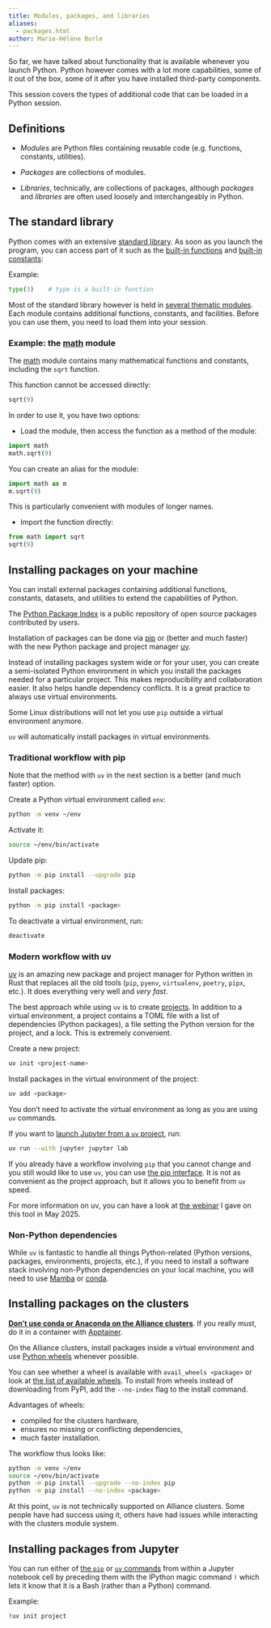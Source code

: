 ```yaml
---
title: Modules, packages, and libraries
aliases:
  - packages.html
author: Marie-Hélène Burle
---
```


:::{.def}

So far, we have talked about functionality that is available whenever you launch Python. Python however comes with a lot more capabilities, some of it out of the box, some of it after you have installed third-party components.

This session covers the types of additional code that can be loaded in a Python session.

:::

## Definitions

- *Modules* are Python files containing reusable code (e.g. functions, constants, utilities).

- *Packages* are collections of modules.

- *Libraries*, technically, are collections of packages, although *packages* and *libraries* are often used loosely and interchangeably in Python.

## The standard library

Python comes with an extensive [standard library](https://docs.python.org/3/library/index.html#library-index). As soon as you launch the program, you can access part of it such as the [built-in functions](https://docs.python.org/3/library/functions.html) and [built-in constants](https://docs.python.org/3/library/constants.html):

:::{.example}

Example:

:::

```python
type(3)    # type is a built-in function
```

Most of the standard library however is held in [several thematic modules](https://docs.python.org/3/py-modindex.html). Each module contains additional functions, constants, and facilities. Before you can use them, you need to load them into your session.

### Example: the [math](https://docs.python.org/3/library/math.html) module

The [math](https://docs.python.org/3/library/math.html) module contains many mathematical functions and constants, including the `sqrt` function.

This function cannot be accessed directly:

```python
sqrt(9)
```

In order to use it, you have two options:

- Load the module, then access the function as a method of the module:

```python
import math
math.sqrt(9)
```

:::{.notenoit}

You can create an alias for the module:

```python
import math as m
m.sqrt(9)
```

This is particularly convenient with modules of longer names.

:::

- Import the function directly:

```python
from math import sqrt
sqrt(9)
```

## Installing packages on your machine

You can install external packages containing additional functions, constants, datasets, and utilities to extend the capabilities of Python.

The [Python Package Index](https://pypi.org/) is a public repository of open source packages contributed by users.

Installation of packages can be done via [pip](https://pip.pypa.io/en/stable/) or (better and much faster) with the new Python package and project manager [uv](https://docs.astral.sh/uv/).

Instead of installing packages system wide or for your user, you can create a semi-isolated Python environment in which you install the packages needed for a particular project. This makes reproducibility and collaboration easier. It also helps handle dependency conflicts. It is a great practice to always use virtual environments.

:::{.note}

Some Linux distributions will not let you use `pip` outside a virtual environment anymore.

`uv` will automatically install packages in virtual environments.

:::

### Traditional workflow with pip

:::{.note}

Note that the method with `uv` in the next section is a better (and much faster) option.

:::

Create a Python virtual environment called `env`:

```.bash
python -m venv ~/env
```

Activate it:

```.bash
source ~/env/bin/activate
```

Update pip:

```.bash
python -m pip install --upgrade pip
```

Install packages:

```.bash
python -m pip install <package>
```

To deactivate a virtual environment, run:

```.bash
deactivate
```

### Modern workflow with uv

[uv](https://docs.astral.sh/uv/) is an amazing new package and project manager for Python written in Rust that replaces all the old tools (`pip`, `pyenv`, `virtualenv`, `poetry`, `pipx`, etc.). It does everything very well and *very fast*.

The best approach while using `uv` is to create [projects](https://docs.astral.sh/uv/guides/projects/). In addition to a virtual environment, a project contains a TOML file with a list of dependencies (Python packages), a file setting the Python version for the project, and a lock. This is extremely convenient.

Create a new project:

```.bash
uv init <project-name>
```

Install packages in the virtual environment of the project:

```.bash
uv add <package>
```

:::{.note}

You don't need to activate the virtual environment as long as you are using `uv` commands.

:::

If you want to [launch Jupyter from a `uv` project](https://docs.astral.sh/uv/guides/integration/jupyter/), run:

```.bash
uv run --with jupyter jupyter lab
```

If you already have a workflow involving `pip` that you cannot change and you still would like to use `uv`, you can use [the pip interface](https://docs.astral.sh/uv/pip/). It is not as convenient as the project approach, but it allows you to benefit from `uv` speed.

:::{.note}

For more information on uv, you can have a look at [the webinar](https://mint.westdri.ca/python/wb_uv) I gave on this tool in May 2025.

:::

### Non-Python dependencies

While `uv` is fantastic to handle all things Python-related (Python versions, packages, environments, projects, etc.), if you need to install a software stack involving non-Python dependencies on your local machine, you will need to use [Mamba](https://mamba.readthedocs.io/en/latest/) or [conda](https://docs.conda.io/projects/conda/en/stable/).

## Installing packages on the clusters

[**Don't use conda or Anaconda on the Alliance clusters**](https://docs.alliancecan.ca/wiki/Anaconda/en). If you really must, do it in a container with [Apptainer](https://docs.alliancecan.ca/wiki/Apptainer).

On the Alliance clusters, install packages inside a virtual environment and use [Python wheels](https://pythonwheels.com/) whenever possible.

You can see whether a wheel is available with `avail_wheels <package>` or look at [the list of available wheels](https://docs.alliancecan.ca/wiki/Available_Python_wheels). To install from wheels instead of downloading from PyPI, add the `--no-index` flag to the install command.

Advantages of wheels:

- compiled for the clusters hardware,
- ensures no missing or conflicting dependencies,
- much faster installation.

The workflow thus looks like:

```.bash
python -m venv ~/env
source ~/env/bin/activate
python -m pip install --upgrade --no-index pip
python -m pip install --no-index <package>
```

:::{.note}

At this point, `uv` is not technically supported on Alliance clusters. Some people have had success using it, others have had issues while interacting with the clusters module system.

:::

## Installing packages from Jupyter

You can run either of [the `pip`](#traditional-workflow-with-pip) or [`uv` commands](#modern-workflow-with-uv) from within a Jupyter notebook cell by preceding them with the IPython magic command `!` which lets it know that it is a Bash (rather than a Python) command.

:::{.example}

Example:

:::

```.bash
!uv init project
```
